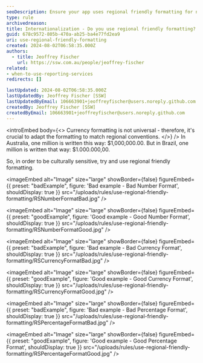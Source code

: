 ```yaml
---
seoDescription: Ensure your app uses regional friendly formatting for numbers, dates, and currency to enhance global user experience.
type: rule
archivedreason:
title: Internationalization - Do you use regional friendly formatting?
guid: 678c9572-805b-470a-ab25-ba4e77fd2ea9
uri: use-regional-friendly-formatting
created: 2024-08-02T06:58:35.000Z
authors:
  - title: Jeoffrey Fischer
    url: https://ssw.com.au/people/jeoffrey-fischer
related:
- when-to-use-reporting-services
redirects: []

lastUpdated: 2024-08-02T06:58:35.000Z
lastUpdatedBy: Jeoffrey Fischer [SSW]
lastUpdatedByEmail: 106663901+jeoffreyfischer@users.noreply.github.com
createdBy: Jeoffrey Fischer [SSW]
createdByEmail: 106663901+jeoffreyfischer@users.noreply.github.com
---
```


<introEmbed
  body={<>
Currency formatting is not universal - therefore, it's crucial to adapt the formatting to match regional conventions.
  </>}
/>
In Australia, one million is written this way: $1,000,000.00.
But in Brazil, one million is written that way: $1.000.000,00.

So, in order to be culturally sensitive, try and use regional friendly formatting.

<imageEmbed
  alt="Image"
  size="large"
  showBorder={false}
  figureEmbed={{
    preset: "badExample",
    figure: 'Bad example - Bad Number Format',
    shouldDisplay: true
  }}
  src="/uploads/rules/use-regional-friendly-formatting/RSNumberFormatBad.jpg"
/>

<imageEmbed
  alt="Image"
  size="large"
  showBorder={false}
  figureEmbed={{
    preset: "goodExample",
    figure: 'Good example - Good Number Format',
    shouldDisplay: true
  }}
  src="/uploads/rules/use-regional-friendly-formatting/RSNumberFormatGood.jpg"
/>

<imageEmbed
  alt="Image"
  size="large"
  showBorder={false}
  figureEmbed={{
    preset: "badExample",
    figure: 'Bad example - Bad Currency Format',
    shouldDisplay: true
  }}
  src="/uploads/rules/use-regional-friendly-formatting/RSCurrencyFormatBad.jpg"
/>

<imageEmbed
  alt="Image"
  size="large"
  showBorder={false}
  figureEmbed={{
    preset: "goodExample",
    figure: 'Good example - Good Currency Format',
    shouldDisplay: true
  }}
  src="/uploads/rules/use-regional-friendly-formatting/RSCurrencyFormatGood.jpg"
/>

<imageEmbed
  alt="Image"
  size="large"
  showBorder={false}
  figureEmbed={{
    preset: "badExample",
    figure: 'Bad example - Bad Percentage Format',
    shouldDisplay: true
  }}
  src="/uploads/rules/use-regional-friendly-formatting/RSPercentageFormatBad.jpg"
/>

<imageEmbed
  alt="Image"
  size="large"
  showBorder={false}
  figureEmbed={{
    preset: "goodExample",
    figure: 'Good example - Good Percentage Format',
    shouldDisplay: true
  }}
  src="/uploads/rules/use-regional-friendly-formatting/RSPercentageFormatGood.jpg"
/>

